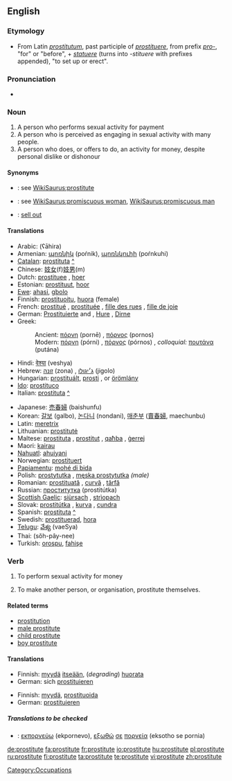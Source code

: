 {{Wikisaurus-link}}
{{wikipedia}}
==English==

===Etymology===
* From Latin ''[[prostitutum]]'', past participle of ''[[prostituere]]'', from prefix ''[[pro-]]'', "for" or "before", + ''[[statuere]]'' (turns into ''-stituere'' with prefixes appended), "to set up or erect".

===Pronunciation===
* {{audio|en-us-prostitute.ogg|Audio (US)}}

===Noun===
{{en-noun}}

# A person who performs sexual activity for payment
# A person who is perceived as engaging in sexual activity with many people.
# A person who does, or offers to do, an activity for money, despite personal dislike or dishonour

====Synonyms====
* {{italbrac|person who performs sexual activity for payment}}: see [[WikiSaurus:prostitute]]
* {{italbrac|person perceived as engaging in sexual activity}}: see [[WikiSaurus:promiscuous woman]], [[WikiSaurus:promiscuous man]]
* {{italbrac|person who does an activity for money}}: [[sell out]]

====Translations====
{{top}}
* Arabic: {{ARchar|[[عاهرة]]}} (ʕāhira) {{f}}
* Armenian: [[պոռնիկ]] (poŕnik), [[պոռնկուհի]] (poŕnkuhi)
* [[Catalan]]: [[prostituta]] {{f}} [[:ca:prostituta|^]]
* Chinese: [[妓女]](f)[[妓男]](m)
* Dutch: [[prostituee]] {{f}}, [[hoer]] {{f}}
* Estonian: [[prostituut]], [[hoor]]
* [[Ewe]]: [[ahasi]], [[gbolo]]
* Finnish: [[prostituoitu]], [[huora]] (female)
* French: [[prostitué]] {{m}}, [[prostituée]] {{f}}, [[fille des rues]] {{f}}, [[fille de joie]] {{f}}
* German: [[Prostituierte]] {{m}} and {{f}}, [[Hure]] {{f}}, [[Dirne]] {{f}}
* Greek:
*: Ancient: [[πόρνη]] (pornē) {{f}}, [[πόρνος]] (pornos) {{m}}
*: Modern: [[πόρνη]] (pórni) {{f}}, [[πόρνος]] (pórnos) {{m}}, ''colloquial:'' [[πουτάνα]] (putána) {{f}}
* Hindi: [[वेश्या]] (veshya)
* Hebrew: [[זונה]] (zona) {{f}}, [[ג׳יגולו]] (jigolo) {{m}}
* Hungarian: [[prostituált]], [[prosti]] {{f}}, or [[örömlány]] {{f}}
* [[Ido]]: [[prostituco]]
* Italian: [[prostituta]] {{f}} [[:it:prostituta|^]]
{{mid}}
* Japanese: [[売春婦]] (baishunfu)
* Korean: [[갈보]] (galbo), [[논다니]] (nondani), [[매춘부]] ([[賣春婦]], maechunbu)
* Latin: [[meretrix]]  {{f}}
* Lithuanian: [[prostitutė]] {{f}}
* Maltese: [[prostituta]] {{f}}, [[prostitut]] {{m}}, [[qaħba]] {{f}}, [[ġerrej]] {{m}}
* Maori: [[kairau]]
* [[Nahuatl]]: [[ahuiyani]]
* Norwegian: [[prostituert]] {{m}}
* [[Papiamentu]]: [[mohé di bida]]
* Polish: [[prostytutka]] {{f}}, [[męska prostytutka]] ''(male)''
* Romanian: [[prostituată]] {{f}}, [[curvă]] {{f}}, [[târfă]] {{f}}
* Russian: [[проститутка]] (prostitútka) {{f}}
* [[Scottish Gaelic]]: [[siùrsach]] {{f}}, [[strìopach]] {{f}}
* Slovak: [[prostitútka#Slovak|prostitútka]] {{f}}, [[kurva#Slovak|kurva]] {{f}}, [[cundra#Slovak|cundra]] {{f}}
* Spanish: [[prostituta]] {{f}} [[:es:prostituta|^]]
* Swedish: [[prostituerad]], [[hora]]
* [[Telugu]]: [[వేశ్య]] (vaeSya)
* Thai: {{THchar|[[โสเภณี]]}} (sŏh-pây-nee)
* Turkish: [[orospu]], [[fahişe]]
{{bottom}}

===Verb===
{{en-verb|prostitut|ing}}

# {{context|transitive|usually reflexively}} To perform sexual activity for money
# {{transitive}} To make another person, or organisation, prostitute themselves.

====Related terms====
* [[prostitution]]
* [[male prostitute]]
* [[child prostitute]]
* [[boy prostitute]]

====Translations====
{{trans-top|To perform sexual activity for money}}
* Finnish: [[myydä]] [[itsensä|itseään]], (''degrading'') [[huorata]]
* German: sich [[prostituieren]]
{{trans-mid}}
{{trans-bottom}}

{{trans-top|To make another person, or organisation, prostitute themselves}}
* Finnish: [[myydä]], [[prostituoida]]
* German: [[prostituieren]]
{{trans-mid}}
{{trans-bottom}}

=====Translations to be checked=====
{{checktrans}}
{{top}}
* {{ttbc|Greek}}: [[εκπορνεύω]] (ekpornevo), [[εξωθώ]] [[σε]] [[πορνεία]] (eksotho se pornia)
{{mid}}
{{bottom}}

[[Category:Occupations]]

[[de:prostitute]]
[[fa:prostitute]]
[[fr:prostitute]]
[[io:prostitute]]
[[hu:prostitute]]
[[pl:prostitute]]
[[ru:prostitute]]
[[fi:prostitute]]
[[ta:prostitute]]
[[te:prostitute]]
[[vi:prostitute]]
[[zh:prostitute]]